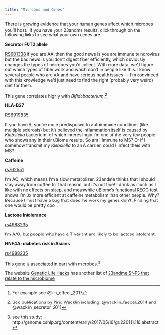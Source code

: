 ```yaml
---
title: "Microbes and Genes"
---
```



There is growing evidence that your human genes affect which microbes you'll host.^[For example see @lim_effect_2017]
If you have your 23andme results, click through on the following links to see what your own genes are.

**Secretor FUT2 allele**

[RS601338](https://you.23andme.com/tools/data/?query=rs601338)
If you are AA, then the good news is you are immune to norovirus but the bad news is you don’t digest fiber efficiently, which obviously changes the types of microbes you'd collect. With more data, we’d figure out which types of fiber work and which don't in people like this.  I know several people who are AA and have serious health issues — I'm convinced with this knowledge we’d just need to find the right (probably very weird) diet for them.

This gene correlates highly with _Bifidobacterium_.^[See publications by [Pirjo Wacklin](http://journals.plos.org/plosone/article?id=10.1371/journal.pone.0094863) including:  @wacklin_faecal_2014 and  @wacklin_secretor_2011] 



**HLA-B27**

[RS6919835](https://you.23andme.com/tools/data/?query=rs6919835)

If you have A, you’re more predisposed to autoimmune conditions (like multiple sclerosis) but it’s believed the inflammation itself is caused by _Klebsiella_ bacterium, of which interestingly I’m one of the very few people who shows any in their uBiome results.  So am I immune to MS? Or if I somehow transmit my _Klebsiella_ to an A carrier, could I infect them with MS?



**Caffeine**

[rs762551](https://you.23andme.com/tools/data/?query=rs762551)

I’m AC, which means I’m a slow metabolizer.  23andme thinks that I should stay away from coffee for that reason, but it’s not true!  I drink as much as I like with no effects on sleep, and meanwhile uBiome’s functional KEGG test shows I’m 3x more efficient at caffeine metabolism than other people.  Why? Because I must have a bug that does the work my genes don’t.  Finding that one would be pretty cool.

**Lactose intolerance**

[rs4988235](https://you.23andme.com/tools/data/?query=rs4988235)


I’m A/G, but people who have a T variant are likely to be lactose intolerant.


**HNF4A: diabetes risk in Asians**

[rs4988235](https://you.23andme.com/tools/data/?query=rs4812829)

This gene is associated in part with microbes.^[see this study: http://genome.cshlp.org/content/early/2017/05/16/gr.220111.116.abstract]

The website [Genetic Life Hacks](http://geneticlifehacks.com) has another list of [23andme SNPS that relate to the microbiome](http://www.geneticlifehacks.com/how-our-genes-shape-our-gut-microbiome-and-our-weight/).




